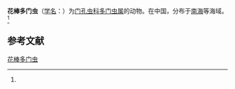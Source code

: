 {{Speciesbox
| name = 花棒多门虫
| status = 
| status_system = 
| image = 
| genus = Pylonium
| species = claviflorum
| authority = (Tan et Chen, 1990)<ref name='id9158'>{{cite web| url =http://www.bioinfo.cn/db05/BjdwSpecies.php?action=view&id=9158| title =花棒多门虫| work =《中国动物物种编目数据库》| publisher =中国科学院微生物研究所| author =中国科学院动物研究所| accessdate =2009-04-16| deadurl =yes| archiveurl =https://web.archive.org/web/20160305015957/http://www.bioinfo.cn/db05/BjdwSpecies.php?action=view&id=9158| archivedate =2016-03-05}}</ref>
}}

'''花棒多门虫'''（[[学名|学名]]：{{lang|la|''Pylonium claviflorum''}}）为[[门孔虫科|门孔虫科]][[多门虫属|多门虫属]]的动物。在中国，分布于[[南海|南海]]等海域。<ref name='id9158'/>

== 参考文献 ==
{{reflist}}

{{Wikispecies|Pylonium claviflorum}}

[[Category:多门虫属|花棒多门虫]]


{{放射虫小作品}}